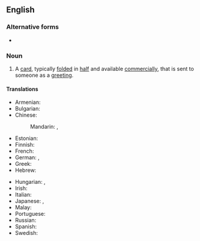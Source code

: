 ==English==

===Alternative forms===
* {{l|en|greetings card}}

===Noun===
{{en-noun}}

# A [[card]], typically [[fold]]ed in [[half]] and available [[commercially]], that is sent to someone as a [[greeting]]. {{translation only}}

====Translations====
{{trans-top|card sent as a greeting}}
* Armenian: {{t+|hy|բացիկ}}
* Bulgarian: {{t|bg|поздрави́телна ка́ртичка|f}}
* Chinese:
*: Mandarin: {{t+|cmn|賀卡|sc=Hani}}, {{t+|cmn|贺卡|tr=hèkǎ|sc=Hani}}
* Estonian: {{t+|et|õnnitluskaart}}
* Finnish: {{t+|fi|onnittelukortti}}
* French: {{t+|fr|carte de vœux|f}}
* German: {{t+|de|Glückwunschkarte|f}}, {{t|de|Grußkarte|f}}
* Greek: {{t|el|ευχετήρια κάρτα|f}}
* Hebrew: {{t+|he|כרטיס ברכה|sc=Hebr|tr=kartis bracha}}
{{trans-mid}}
* Hungarian: {{t+|hu|üdvözlőlap}}, {{t|hu|üdvözlőkártya}}
* Irish: {{t|ga|cárta beannachta|m}}
* Italian: {{t|it|cartolina di auguri|f}}
* Japanese: {{t|ja|グリーティングカード|tr=gurītingukādo|sc=Jpan}}, {{t|ja|挨拶状|tr=aisatsu-jō|sc=Jpan}}
* Malay: {{t|ms|kad ucapan}}
* Portuguese: {{t+|pt|cartão|m}}
* Russian: {{t|ru|поздрави́тельная откры́тка|f}}
* Spanish: {{t|es|tarjeta de felicitación|f}}
* Swedish: {{t+|sv|gratulationskort|n}}
{{trans-bottom}}